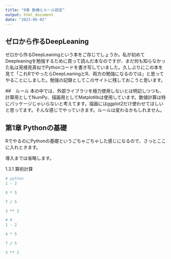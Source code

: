 ```yaml
---
title: "0章 動機とルール設定"
output: html_document
date: "2023-06-02"
---
```


## ゼロから作るDeepLeaning

ゼロから作るDeepLeaningという本をご存じでしょうか。私が初めてDeepleaningを勉強するために買って読んだ本なのですが、まだ何も知らなかった私は見様見真似でPythonコードを書き写していました。久しぶりにこの本を見て「これRでやったらDeepLeaningとR、両方の勉強になるのでは」と思ってやることにしました。勉強の記録としてこのサイトに残しておこうと思います。


##　ルール
本の中では、外部ライブラリを極力使用しないとは明記しつつも、計算用としてNumPy、描画用としてMatplotlibは使用しています。数値計算は特にパッケージじゃいらないと考えてます。描画にはggplot2だけ使わせてほしいと思ってます。そんな感じでやっていきます。ルールは変わるかもしれません。

## 第1章 Pythonの基礎

RでやるのにPythonの基礎というごちゃごちゃした感じになるので、さっとここに入れときます。

導入までは省略します。

1.3.1 算術計算

```python
# python
1 - 2

4 * 5

7 / 5

3 ** 2
```

```R
# R
1 - 2

4 * 5

7 / 5

3 ** 2
```